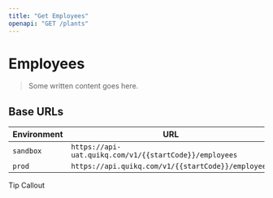 ```yaml
---
title: "Get Employees"
openapi: "GET /plants"
---
```


# Employees

> Some written content goes here.

## Base URLs

| **Environment** | **URL**                                                |
| --------------- | ------------------------------------------------------ |
| `sandbox`       | `https://api-uat.quikq.com/v1/{{startCode}}/employees` |
| `prod`          | `https://api.quikq.com/v1/{{startCode}}/employees`     |

<Tip>
  Tip Callout
</Tip>
